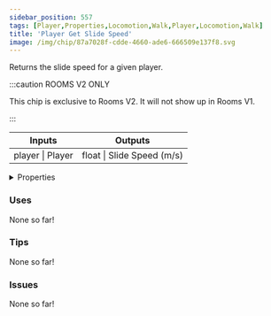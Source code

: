```yaml
---
sidebar_position: 557
tags: [Player,Properties,Locomotion,Walk,Player,Locomotion,Walk]
title: 'Player Get Slide Speed'
image: /img/chip/87a7028f-cdde-4660-ade6-666509e137f8.svg
---
```


Returns the slide speed for a given player.

:::caution ROOMS V2 ONLY

This chip is exclusive to Rooms V2. It will not show up in Rooms V1.

:::


<IChip uuid="87a7028f-cdde-4660-ade6-666509e137f8"/>

<table><thead><tr><th>Inputs</th><th>Outputs</th></tr></thead><tbody><tr><td>player | Player</td><td>float | Slide Speed (m/s)</td></tr></tbody></table>

<details>
  <summary>Properties</summary>
  <div>
    <div>
    <table>
      <tbody>
        <tr>
          <td>Is beta required?</td>
          <td>No</td>
        </tr>
        <tr>
          <td>Is chip a trolling risk?</td>
          <td>No</td>
        </tr>
        <tr>
          <td>Is chip a role assignment risk?</td>
          <td>No</td>
        </tr>
        <tr>
          <td>Chip UUID</td>
          <td>87a7028f-cdde-4660-ade6-666509e137f8</td>
        </tr>
        <tr>
          <td>Room availability</td>
          <td>Rooms V2 only</td>
        </tr>
      </tbody>
    </table>
    </div>
  </div>
</details>

### Uses

None so far!

### Tips

None so far!

### Issues

None so far!